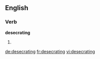 
==English==

===Verb===
'''desecrating'''

# {{present participle of|[[desecrate]]}}

[[de:desecrating]]
[[fr:desecrating]]
[[vi:desecrating]]